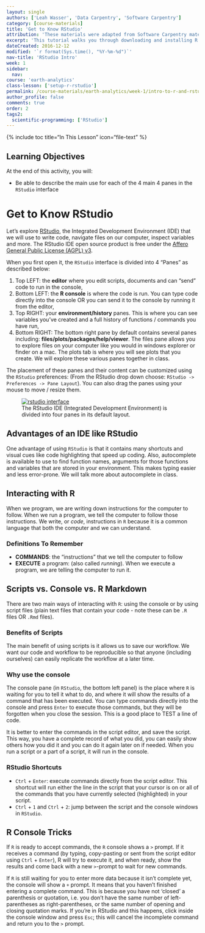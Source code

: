 ```yaml
---
layout: single
authors: ['Leah Wasser', 'Data Carpentry', 'Software Carpentry']
category: [course-materials]
title: 'Get to Know RStudio'
attribution: 'These materials were adapted from Software Carpentry materials by Earth Lab.'
excerpt: 'This tutorial walks you through downloading and installing R and RStudio on your computer.'
dateCreated: 2016-12-12
modified: '`r format(Sys.time(), "%Y-%m-%d")`'
nav-title: 'RStudio Intro'
week: 1
sidebar:
  nav:
course: 'earth-analytics'
class-lesson: ['setup-r-rstudio']
permalink: /course-materials/earth-analytics/week-1/intro-to-r-and-rstudio/
author_profile: false
comments: true
order: 2
tags2:
  scientific-programming: ['RStudio']    
---
```


{% include toc title="In This Lesson" icon="file-text" %}


<div class='notice--success' markdown="1">

## <i class="fa fa-graduation-cap" aria-hidden="true"></i> Learning Objectives
At the end of this activity, you will:

* Be able to describe the main use for each of the 4 main 4 panes in the `RStudio` interface

</div>

# Get to Know RStudio

Let's explore [RStudio](https://www.rstudio.com/), the Integrated Development
Environment (IDE) that we will use to write code, navigate files on our computer,
inspect variables and more. The RStudio IDE open source product is free under the [Affero General Public License (AGPL) v3](https://www.gnu.org/licenses/agpl-3.0.en.html).

When you first open it, the `RStudio` interface is divided into 4 "Panes" as
described below:

1. Top LEFT: the **editor** where you edit scripts, documents and can "send" code to run in the console,
2. Bottom LEFT: the **R console** is where the code is run. You can type code directly into the console OR you can send it to the console by running it from the editor,
3. Top RIGHT: your **environment/history** panes. This is where you can see variables you've created and a full history of functions / commands you have run,
4. Bottom RIGHT: The bottom right pane by default contains several panes including:
**files/plots/packages/help/viewer**. The files pane allows you to explore files on your computer like you would in windows explorer or finder on a mac. The plots tab is where you will see plots that you create. We will explore these various panes together in class.

The placement of these panes and their content can be customized using the `RStudio`
preferences: (From the RStudio drop down choose: `RStudio -> Preferences -> Pane Layout`).
You can also drag the panes using your mouse to move / resize them.

<figure>
	<a href="{{ site.baseurl }}/images/course-materials/earth-analytics/week-2/get-to-know-r/rstudio-interface.png">
	<img src="{{ site.baseurl }}/images/course-materials/earth-analytics/week-2/get-to-know-r/rstudio-interface.png" alt="rstudio interface">
	</a>
	<figcaption>The RStudio IDE (Integrated Development Environment) is divided into
  four panes in its default layout.
	</figcaption>
</figure>

## Advantages of an IDE like RStudio
One advantage of
using `RStudio` is that it contains many shortcuts and visual cues like code
highlighting that speed up coding. Also, autocomplete is available to use to find
function names, arguments for those functions and variables that are stored
in your environment. This makes typing easier and less error-prone. We will talk
more about autocomplete in class.

## Interacting with R

When we program, we are writing down instructions for the computer to
follow. When we run a program, we tell the computer to follow those instructions.
We write, or *code*, instructions in `R` because it is a common language that
both the computer and we can understand.

### Definitions To Remember

* **COMMANDS**: the "instructions" that we tell the computer to follow
* **EXECUTE** a program: (also called *running*). When we execute a program, we
are telling the computer to run it.

## Scripts vs. Console vs. R Markdown

There are two main ways of interacting with `R`: using the console or by using
script files (plain text files that contain your code - note these can be `.R` files
OR `.Rmd` files).

### Benefits of Scripts
The main benefit of using scripts is it allows us to save our workflow. We want
our code and workflow to be reproducible so that anyone (including ourselves)
can easily replicate the workflow at a later time.

### Why use the console
The console pane (in `RStudio`, the bottom left panel) is the place where `R` is
waiting for you to tell it what to do, and where it will show the results of a
command that has been executed. You can type commands directly into the console
and press `Enter` to execute those commands, but they will be forgotten when you
close the session. This is a good place to TEST a line of code.

It is better to enter the commands in the script editor, and
save the script. This way, you have a complete record of what you did, you can
easily show others how you did it and you can do it again later on if needed.
When you run a script or a part of a script, it will run in the console.

### RStudio Shortcuts

* <kbd>`Ctrl`</kbd> + <kbd>`Enter`</kbd>: execute commands directly from the script editor. This shortcut will run either the line in the script that your cursor
is on or all of the commands that you have currently selected (highlighted) in
your script.
* <kbd>`Ctrl`</kbd> + <kbd>`1`</kbd> and <kbd>`Ctrl`</kbd> +
<kbd>`2`</kbd>: jump between the script and the console windows in `RStudio`.

## R Console Tricks

If `R` is ready to accept commands, the `R` console shows a `>` prompt. If it
receives a command (by typing, copy-pasting or sent from the script editor using
<kbd>`Ctrl`</kbd> + <kbd>`Enter`</kbd>), R will try to execute it, and when
ready, show the results and come back with a new `>`-prompt to wait for new
commands.

If `R` is still waiting for you to enter more data because it isn't complete yet,
the console will show a `+` prompt. It means that you haven't finished entering
a complete command. This is because you have not 'closed' a parenthesis or
quotation, i.e. you don't have the same number of left-parentheses as
right-parentheses, or the same number of opening and closing quotation marks. If
you're in RStudio and this happens, click inside the console window and press
`Esc`; this will cancel the incomplete command and return you to the `>` prompt.

